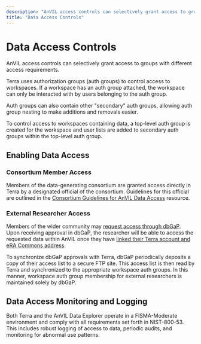 ```yaml
---
description: "AnVIL access controls can selectively grant access to groups with different access requirements."
title: "Data Access Controls"
---
```


# Data Access Controls

<Alert icon={false} severity="info">
  AnVIL access controls can selectively grant access to groups with different
  access requirements.
</Alert>

Terra uses authorization groups (auth groups) to control access to workspaces. If a workspace has an auth group attached, the workspace can only be interacted with by users belonging to the auth group.

Auth groups can also contain other "secondary" auth groups, allowing auth group nesting to make additions and removals easier.

To control access to workspaces containing data, a top-level auth group is created for the workspace and user lists are added to secondary auth groups within the top-level auth group.

## Enabling Data Access

### Consortium Member Access

Members of the data-generating consortium are granted access directly in Terra by a designated official of the consortium. Guidelines for this official are outlined in the [Consortium Guidelines for AnVIL Data Access](/learn/data-submitters/resources/consortium-data-access-guidelines) resource.

### External Researcher Access

Members of the wider community may [request access through dbGaP](/learn/accessing-data/requesting-data-access#accessing-controlled-access-data). Upon receiving approval in dbGaP, the researcher will be able to access the requested data within AnVIL once they have [linked their Terra account and eRA Commons address](/learn/accessing-data/requesting-data-access#linking-your-terra-account-and-your-era-commons-address).

To synchronize dbGaP approvals with Terra, dbGaP periodically deposits a copy of their access list to a secure FTP site. This access list is then read by Terra and synchronized to the appropriate workspace auth groups. In this manner, workspace auth group membership for external researchers is maintained solely by dbGaP.

## Data Access Monitoring and Logging

Both Terra and the AnVIL Data Explorer operate in a FISMA-Moderate environment and comply with all requirements set forth in NIST-800-53. This includes robust logging of access to data, periodic audits, and monitoring for abnormal use patterns.
